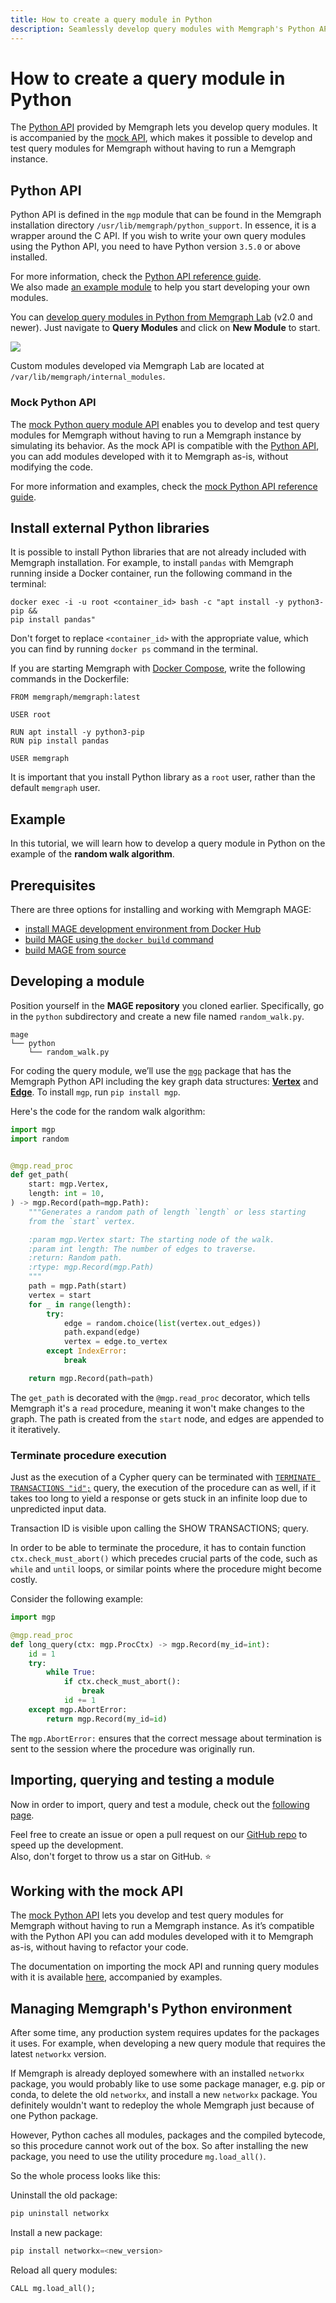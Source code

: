 ```yaml
---
title: How to create a query module in Python
description: Seamlessly develop query modules with Memgraph's Python API. You don't have to run a Memgraph instance. Curious to learn more? Head over to our documentation. 
---
```



# How to create a query module in Python

The [Python API](/custom-query-modules/python/python-api)
provided by Memgraph lets you develop query modules. It is accompanied by the
[mock
API](/custom-query-modules/python/mock-python-api),
which makes it possible to develop and test query modules for Memgraph without
having to run a Memgraph instance.

## Python API

Python API is defined in the `mgp` module that can be found in the Memgraph
installation directory `/usr/lib/memgraph/python_support`. In essence, it is a
wrapper around the C API. If you wish to write your own query modules using the
Python API, you need to have Python version `3.5.0` or above installed.

For more information, check the [Python API reference
guide](/custom-query-modules/python/python-api).<br/>
We also made [an example module](/custom-query-modules/python/python-example) to
help you start developing your own modules.

You can [develop query modules in Python from Memgraph
Lab](/custom-query-modules/python/implement-custom-query-module-in-python) (v2.0
and newer). Just navigate to **Query Modules** and click on **New Module** to
start.

![](/pages/custom-query-modules/memgraph_lab_query_modules.png)

Custom modules developed via Memgraph Lab are located at
`/var/lib/memgraph/internal_modules`.

### Mock Python API

The [mock Python query module API](/custom-query-modules/python/mock-python-api)
enables you to develop and test query modules for Memgraph without having to run
a Memgraph instance by simulating its behavior. As the mock API is compatible
with the [Python API](/custom-query-modules/python/python-api), you can add
modules developed with it to Memgraph as-is, without modifying the code.

For more information and examples, check the
[mock Python API reference guide](/custom-query-modules/python/mock-python-api).

## Install external Python libraries

It is possible to install Python libraries that are not already included with
Memgraph installation. For example, to install `pandas` with Memgraph running
inside a Docker container, run the following command in the terminal:

```console
docker exec -i -u root <container_id> bash -c "apt install -y python3-pip &&
pip install pandas"
```

Don't forget to replace `<container_id>` with the appropriate value, which you can
find by running `docker ps` command in the terminal.

If you are starting Memgraph with [Docker
Compose](/getting-started/install-memgraph/docker-compose), write the following
commands in the Dockerfile:

```
FROM memgraph/memgraph:latest

USER root

RUN apt install -y python3-pip
RUN pip install pandas

USER memgraph
```

It is important that you install Python library as a `root` user, rather than
the default `memgraph` user.

## Example

In this tutorial, we will learn how to develop a query module in
Python on the example of the **random walk algorithm**.

## Prerequisites

There are three options for installing and working with Memgraph MAGE:

- [install MAGE development environment from Docker Hub](/custom-query-modules#install-mage-with-docker-hub)
- [build MAGE using the `docker build` command](/custom-query-modules#install-mage-with-docker-build)
- [build MAGE from source](/custom-query-modules#install-mage-from-source)

## Developing a module

Position yourself in the **MAGE repository** you cloned earlier. Specifically,
go in the `python` subdirectory and create a new file named `random_walk.py`.

```plaintext
mage
└── python
    └── random_walk.py

```

For coding the query module, we’ll use the
[`mgp`](https://github.com/memgraph/mgp) package that has the Memgraph Python
API including the key graph data structures:
[**Vertex**](https://github.com/memgraph/mgp/blob/main/mgp.py#L260) and
[**Edge**](https://github.com/memgraph/mgp/blob/main/mgp.py#L182).
To install `mgp`, run `pip install mgp`.

Here's the code for the random walk algorithm:

```python
import mgp
import random


@mgp.read_proc
def get_path(
    start: mgp.Vertex,
    length: int = 10,
) -> mgp.Record(path=mgp.Path):
    """Generates a random path of length `length` or less starting
    from the `start` vertex.

    :param mgp.Vertex start: The starting node of the walk.
    :param int length: The number of edges to traverse.
    :return: Random path.
    :rtype: mgp.Record(mgp.Path)
    """
    path = mgp.Path(start)
    vertex = start
    for _ in range(length):
        try:
            edge = random.choice(list(vertex.out_edges))
            path.expand(edge)
            vertex = edge.to_vertex
        except IndexError:
            break

    return mgp.Record(path=path)
```

The `get_path` is decorated with the `@mgp.read_proc` decorator, which tells
Memgraph it's a `read` procedure, meaning it won't make changes to the graph.
The path is created from the `start` node, and edges are appended to it
iteratively.

### Terminate procedure execution

Just as the execution of a Cypher query can be terminated with [`TERMINATE
TRANSACTIONS
"id";`](/fundamentals/transactions) query,
the execution of the procedure can as well, if it takes too long to yield a
response or gets stuck in an infinite loop due to unpredicted input data.

Transaction ID is visible upon calling the SHOW TRANSACTIONS; query. 

In order to be able to terminate the procedure, it has to contain function
`ctx.check_must_abort()` which precedes crucial parts of the code, such as
`while` and `until` loops, or similar points where the procedure might become
costly.

Consider the following example:

```python
import mgp

@mgp.read_proc
def long_query(ctx: mgp.ProcCtx) -> mgp.Record(my_id=int):
    id = 1
    try:
        while True:
            if ctx.check_must_abort():
                break
            id += 1
    except mgp.AbortError:
        return mgp.Record(my_id=id)
```

The `mgp.AbortError:` ensures that the correct message about termination is sent
to the session where the procedure was originally run. 

## Importing, querying and testing a module

Now in order to import, query and test a module, check out the [following
page](/custom-query-modules/manage-query-modules).

Feel free to create an issue or open a pull request on our [GitHub
repo](https://github.com/memgraph/mage) to speed up the development.<br/>
Also, don't forget to throw us a star on GitHub. :star:

## Working with the mock API

The
[mock Python API](/custom-query-modules/python/mock-python-api)
lets you develop and test query modules for Memgraph without having to run a
Memgraph instance. As it’s compatible with the Python API you can add modules
developed with it to Memgraph as-is, without having to refactor your code.

The documentation on importing the mock API and running query modules with it
is available
[here](/custom-query-modules/python/mock-python-api#using-the-mock-api),
accompanied by examples.

## Managing Memgraph's Python environment

After some time, any production system requires updates for the packages it
uses. For example, when developing a new query module that requires the latest
`networkx` version. 

If Memgraph is already deployed somewhere with an installed `networkx` package,
you would probably like to use some package manager, e.g. pip or conda, to
delete the old `networkx`, and install a new `networkx` package. You definitely
wouldn't want to redeploy the whole Memgraph just because of one Python package.

However, Python caches all modules, packages and the compiled bytecode, so this
procedure cannot work out of the box. So after installing the new package, you
need to use the utility procedure `mg.load_all()`. 

So the whole process looks like this:

Uninstall the old package:
```python
pip uninstall networkx
```
Install a new package:
```python
pip install networkx=<new_version>
```
Reload all query modules:
```cypher
CALL mg.load_all();
```
